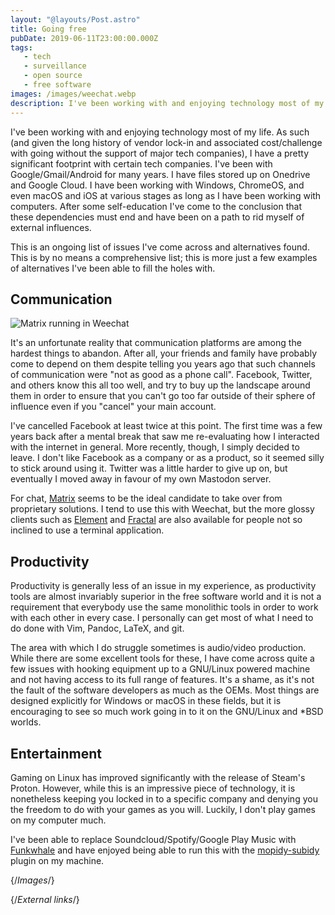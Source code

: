 ```yaml
---
layout: "@layouts/Post.astro"
title: Going free
pubDate: 2019-06-11T23:00:00.000Z
tags:
   - tech
   - surveillance
   - open source
   - free software
images: /images/weechat.webp
description: I've been working with and enjoying technology most of my life. As such (and given the long history of vendor lock-in and associated cost/challenge with going without the support of major tech companies), I have a pretty significant footprint with certain tech companies.
---
```


I've been working with and enjoying technology most of my life. As such (and given the long history of vendor lock-in and associated cost/challenge with going without the support of major tech companies), I have a pretty significant footprint with certain tech companies. I've been with Google/Gmail/Android for many years. I have files stored up on Onedrive and Google Cloud. I have been working with Windows, ChromeOS, and even macOS and iOS at various stages as long as I have been working with computers. After some self-education I've come to the conclusion that these dependencies must end and have been on a path to rid myself of external influences.

This is an ongoing list of issues I've come across and alternatives found. This is by no means a comprehensive list; this is more just a few examples of alternatives I've been able to fill the holes with.

## Communication

![Matrix running in Weechat][weechat]

It's an unfortunate reality that communication platforms are among the hardest things to abandon. After all, your friends and family have probably come to depend on them despite telling you years ago that such channels of communication were "not as good as a phone call". Facebook, Twitter, and others know this all too well, and try to buy up the landscape around them in order to ensure that you can't go too far outside of their sphere of influence even if you "cancel" your main account.

I've cancelled Facebook at least twice at this point. The first time was a few years back after a mental break that saw me re-evaluating how I interacted with the internet in general. More recently, though, I simply decided to leave. I don't like Facebook as a company or as a product, so it seemed silly to stick around using it. Twitter was a little harder to give up on, but eventually I moved away in favour of my own Mastodon server.

For chat, [Matrix][matrix] seems to be the ideal candidate to take over from proprietary solutions. I tend to use this with Weechat, but the more glossy clients such as [Element][element] and [Fractal][fractal] are also available for people not so inclined to use a terminal application.

## Productivity

Productivity is generally less of an issue in my experience, as productivity tools are almost invariably superior in the free software world and it is not a requirement that everybody use the same monolithic tools in order to work with each other in every case. I personally can get most of what I need to do done with Vim, Pandoc, LaTeX, and git.

The area with which I do struggle sometimes is audio/video production. While there are some excellent tools for these, I have come across quite a few issues with hooking equipment up to a GNU/Linux powered machine and not having access to its full range of features. It's a shame, as it's not the fault of the software developers as much as the OEMs. Most things are designed explicitly for Windows or macOS in these fields, but it is encouraging to see so much work going in to it on the GNU/Linux and *BSD worlds.

## Entertainment

Gaming on Linux has improved significantly with the release of Steam's Proton. However, while this is an impressive piece of technology, it is nonetheless keeping you locked in to a specific company and denying you the freedom to do with your games as you will. Luckily, I don't play games on my computer much.

I've been able to replace Soundcloud/Spotify/Google Play Music with [Funkwhale][funkwhale] and have enjoyed being able to run this with the [mopidy-subidy][mopidy-subidy] plugin on my machine.

{/*Images*/}

[weechat]: /images/weechat.webp

{/*External links*/}

[element]: https://element.io
[fractal]: https://wiki.gnome.org/Apps/Fractal
[funkwhale]: https://funkwhale.audio
[matrix]: https://matrix.org
[mopidy-subidy]: https://github.com/Prior99/mopidy-subidy
